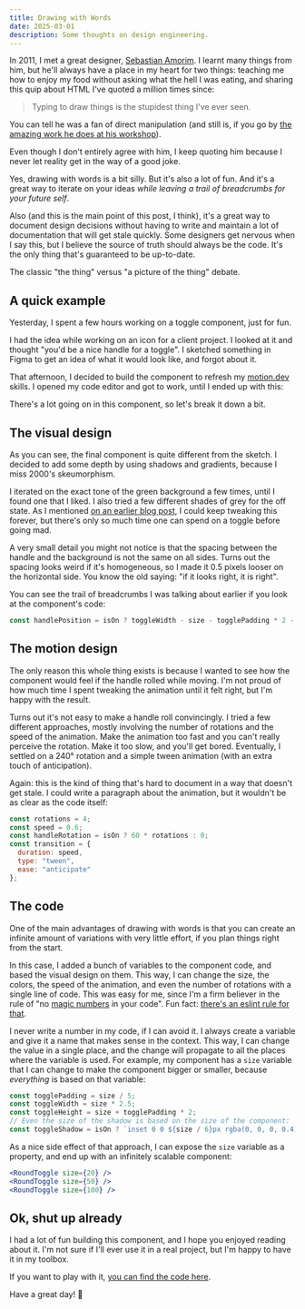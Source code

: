 ```yaml
---
title: Drawing with Words
date: 2025-03-01
description: Some thoughts on design engineering.
---
```



In 2011, I met a great designer, [Sebastian Amorim](https://www.linkedin.com/in/sebastianamorim/). I learnt many things from him, but he'll always have a place in my heart for two things: teaching me how to enjoy my food without asking what the hell I was eating, and sharing this quip about HTML I've quoted a million times since:

> Typing to draw things is the stupidest thing I've ever seen.

You can tell he was a fan of direct manipulation (and still is, if you go by [the amazing work he does at his workshop](https://www.instagram.com/raygun_smith/)).

Even though I don't entirely agree with him, I keep quoting him because I never let reality get in the way of a good joke.

Yes, drawing with words is a bit silly. But it's also a lot of fun. And it's a great way to iterate on your ideas _while leaving a trail of breadcrumbs for your future self_.

Also (and this is the main point of this post, I think), it's a great way to document design decisions without having to write and maintain a lot of documentation that will get stale quickly. Some designers get nervous when I say this, but I believe the source of truth should always be the code. It's the only thing that's guaranteed to be up-to-date.

The classic "the thing" versus "a picture of the thing" debate.

## A quick example

Yesterday, I spent a few hours working on a toggle component, just for fun.

I had the idea while working on an icon for a client project. I looked at it and thought "you'd be a nice handle for a toggle". I sketched something in Figma to get an idea of what it would look like, and forgot about it.

<ImageZoom src="../images/toggle.png" alt="A sketch of a toggle handle" />

That afternoon, I decided to build the component to refresh my [motion.dev](https://motion.dev) skills. I opened my code editor and got to work, until I ended up with this:

<div class="component-showcase">
  <RoundToggle client:only="react" size={100} />
</div>

There's a lot going on in this component, so let's break it down a bit.

## The visual design

As you can see, the final component is quite different from the sketch. I decided to add some depth by using shadows and gradients, because I miss 2000's skeumorphism.

I iterated on the exact tone of the green background a few times, until I found one that I liked. I also tried a few different shades of grey for the off state. As I mentioned [on an earlier blog post](/polish-polish-polish), I could keep tweaking this forever, but there's only so much time one can spend on a toggle before going mad.

A very small detail you might not notice is that the spacing between the handle and the background is not the same on all sides. Turns out the spacing looks weird if it's homogeneous, so I made it 0.5 pixels looser on the horizontal side. You know the old saying: "if it looks right, it is right".

You can see the trail of breadcrumbs I was talking about earlier if you look at the component's code:

```jsx
const handlePosition = isOn ? toggleWidth - size - togglePadding * 2 - 0.5 : 0.5;
```

## The motion design

The only reason this whole thing exists is because I wanted to see how the component would feel if the handle rolled while moving. I'm not proud of how much time I spent tweaking the animation until it felt right, but I'm happy with the result.

Turns out it's not easy to make a handle roll convincingly. I tried a few different approaches, mostly involving the number of rotations and the speed of the animation. Make the animation too fast and you can't really perceive the rotation. Make it too slow, and you'll get bored. Eventually, I settled on a 240° rotation and a simple tween animation (with an extra touch of anticipation).

Again: this is the kind of thing that's hard to document in a way that doesn't get stale. I could write a paragraph about the animation, but it wouldn't be as clear as the code itself:

```jsx
const rotations = 4;
const speed = 0.6;
const handleRotation = isOn ? 60 * rotations : 0;
const transition = {
  duration: speed,
  type: "tween",
  ease: "anticipate"
};
```

## The code

One of the main advantages of drawing with words is that you can create an infinite amount of variations with very little effort, if you plan things right from the start.

In this case, I added a bunch of variables to the component code, and based the visual design on them. This way, I can change the size, the colors, the speed of the animation, and even the number of rotations with a single line of code. This was easy for me, since I'm a firm believer in the rule of "no [magic numbers](https://en.wikipedia.org/wiki/Magic_number_(programming)) in your code". Fun fact: [there's an eslint rule for that](https://eslint.org/docs/latest/rules/no-magic-numbers).

I never write a number in my code, if I can avoid it. I always create a variable and give it a name that makes sense in the context. This way, I can change the value in a single place, and the change will propagate to all the places where the variable is used. For example, my component has a `size` variable that I can change to make the component bigger or smaller, because _everything_ is based on that variable:

```jsx
const togglePadding = size / 5;
const toggleWidth = size * 2.5;
const toggleHeight = size + togglePadding * 2;
// Even the size of the shadow is based on the size of the component:
const toggleShadow = isOn ? `inset 0 0 ${size / 6}px rgba(0, 0, 0, 0.4)` : `inset 0 0 ${size}px rgba(0, 0, 0, 0.4)`;
```

As a nice side effect of that approach, I can expose the `size` variable as a property, and end up with an infinitely scalable component:

```jsx
<RoundToggle size={20} />
<RoundToggle size={50} />
<RoundToggle size={100} />
```

<div class="component-showcase">
  <RoundToggle client:only="react" size={20} />
  <RoundToggle client:only="react" size={50} />
  <RoundToggle client:only="react" size={100} />
</div>

## Ok, shut up already

I had a lot of fun building this component, and I hope you enjoyed reading about it. I'm not sure if I'll ever use it in a real project, but I'm happy to have it in my toolbox.

If you want to play with it, [you can find the code here](https://github.com/bomberstudios/me/tree/master/src/components/RoundToggle.tsx).

Have a great day! 🌈
